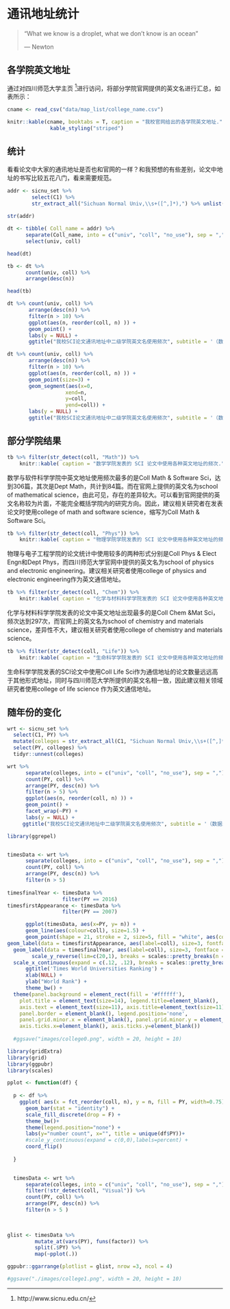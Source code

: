 # 通讯地址统计 {#college}

> "What we know is a droplet, what we don't know is an ocean"
>
> --- Newton

## 各学院英文地址

通过对四川师范大学主页 ^[http://www.sicnu.edu.cn/]进行访问，将部分学院官网提供的英文名进行汇总，如表所示：

```r
cname <- read_csv("data/map_list/college_name.csv")
```


```r
knitr::kable(cname, booktabs = T, caption = "我校官网给出的各学院英文地址.") %>%
              kable_styling("striped")
```




## 统计

看看论文中大家的通讯地址是否也和官网的一样？和我预想的有些差别，论文中地址的书写比较五花八门，看来需要规范。


```r
addr <- sicnu_set %>% 
        select(C1) %>% 
        str_extract_all("Sichuan Normal Univ,\\s+([^,]*),") %>% unlist()
  
str(addr)
```




```r
dt <- tibble( Coll_name = addr) %>%
      separate(Coll_name, into = c("univ", "coll", "no_use"), sep = ",") %>% 
      select(univ, coll)

head(dt)
```




```r
tb <- dt %>% 
      count(univ, coll) %>% 
      arrange(desc(n))

head(tb)
```





```r
dt %>% count(univ, coll) %>% 
       arrange(desc(n)) %>%  
       filter(n > 10) %>%
       ggplot(aes(n, reorder(coll, n) )) +
       geom_point() +
       labs(y = NULL) +
       ggtitle("我校SCI论文通讯地址中二级学院英文名使用频次", subtitle = '（数据来源 Web of Science）') 

```


```r
dt %>% count(univ, coll) %>% 
       arrange(desc(n)) %>%  
       filter(n > 10) %>%
       ggplot(aes(n, reorder(coll, n) )) +
       geom_point(size=3) +  
       geom_segment(aes(x=0, 
                   xend=n,
                   y=coll, 
                   yend=coll)) + 
       labs(y = NULL) +
       ggtitle("我校SCI论文通讯地址中二级学院英文名使用频次", subtitle = '（数据来源 Web of Science）') 

```




## 部分学院结果

```r
tb %>% filter(str_detect(coll, "Math")) %>%
    knitr::kable( caption = "数学学院发表的 SCI 论文中使用各种英文地址的频次.")
```

数学与软件科学学院中英文地址使用频次最多的是Coll Math
& Software Sci，达到306篇，其次是Dept
Math，共计到84篇。而在官网上提供的英文名为school of mathematical
science，由此可见，存在的差异较大。可以看到官网提供的英文名称较为片面，不能完全概括学院内的研究方向。因此，建议相关研究者在发表论文时使用college
of math and software science，缩写为Coll Math & Software Sci。



```r
tb %>% filter(str_detect(coll, "Phys")) %>%
    knitr::kable( caption = "物理学院学院发表的 SCI 论文中使用各种英文地址的频次.")
```

物理与电子工程学院的论文统计中使用较多的两种形式分别是Coll Phys \& Elect Engn和Dept Phys，而四川师范大学官网中提供的英文名为school of physics and electronic engineering。建议相关研究者使用college of physics and electronic engineering作为英文通信地址。


```r
tb %>% filter(str_detect(coll, "Chem")) %>%
    knitr::kable( caption = "化学与材料科学学院发表的 SCI 论文中使用各种英文地址的频次.")
```

化学与材料科学学院发表的论文中英文地址出现最多的是Coll Chem \&Mat Sci，频次达到297次，而官网上的英文名为school of chemistry and materials science，差异性不大，建议相关研究者使用college of chemistry and materials science。




```r
tb %>% filter(str_detect(coll, "Life")) %>%
    knitr::kable( caption = "生命科学学院发表的 SCI 论文中使用各种英文地址的频次.")
```

生命科学学院发表的SCI论文中使用Coll Life Sci作为通信地址的论文数量远远高于其他形式地址，同时与四川师范大学所提供的英文名相一致，因此建议相关领域研究者使用college of life science 作为英文通信地址。



## 随年份的变化


```r
wrt <- sicnu_set %>%
  select(C1, PY) %>% 
  mutate(colleges = str_extract_all(C1, "Sichuan Normal Univ,\\s+([^,]*),") ) %>% 
  select(PY, colleges) %>% 
  tidyr::unnest(colleges) 
```



```r
wrt %>%
      separate(colleges, into = c("univ", "coll", "no_use"), sep = ",") %>% 
      count(PY, coll) %>% 
      arrange(PY, desc(n)) %>%  
      filter(n > 5) %>%
      ggplot(aes(n, reorder(coll, n) )) +
      geom_point() +
      facet_wrap(~PY) +
      labs(y = NULL) +
     ggtitle("我校SCI论文通讯地址中二级学院英文名使用频次", subtitle = '（数据来源 Web of Science）') 


```


```r
library(ggrepel)


timesData <- wrt %>%
      separate(colleges, into = c("univ", "coll", "no_use"), sep = ",") %>% 
      count(PY, coll) %>% 
      arrange(PY, desc(n)) %>%  
      filter(n > 5)
  
timesfinalYear <- timesData %>% 
                  filter(PY == 2016)
timesfirstAppearance <- timesData %>% 
                  filter(PY == 2007)

      ggplot(timesData, aes(x=PY, y= n)) + 
      geom_line(aes(colour=coll), size=1.5) + 
      geom_point(shape = 21, stroke = 2, size=5, fill = "white", aes(colour=coll)) + 
geom_label(data = timesfirstAppearance, aes(label=coll), size=3, fontface = "bold", color='#2f2f2f',hjust=1) +
  geom_label(data = timesfinalYear, aes(label=coll), size=3, fontface = "bold", color='#2f2f2f', hjust=0) +
        scale_y_reverse(lim=c(20,1), breaks = scales::pretty_breaks(n = 20)) +
  scale_x_continuous(expand = c(.12, .12), breaks = scales::pretty_breaks(n = 5)) +
      ggtitle('Times World Universities Ranking') +
      xlab(NULL) +
      ylab("World Rank") +
      theme_bw() +
  theme(panel.background = element_rect(fill = '#ffffff'),
    plot.title = element_text(size=14), legend.title=element_blank(),
    axis.text = element_text(size=11), axis.title=element_text(size=11), 
    panel.border = element_blank(), legend.position='none', 
    panel.grid.minor.x = element_blank(), panel.grid.minor.y = element_blank(),
    axis.ticks.x=element_blank(), axis.ticks.y=element_blank())
  
  #ggsave("images/college0.png", width = 20, height = 10)
```







```r
library(gridExtra)
library(grid)
library(ggpubr)
library(scales) 

pplot <- function(df) {
  
  p <- df %>% 
    ggplot( aes(x = fct_reorder(coll, n), y = n, fill = PY, width=0.75)) +
      geom_bar(stat = "identity") +
      scale_fill_discrete(drop = F) + 
      theme_bw()+
      theme(legend.position="none") +
      labs(y="number count", x="", title = unique(df$PY))+
      #scale_y_continuous(expand = c(0,0),labels=percent) +
      coord_flip()
  
  }
    

  timesData <- wrt %>%
      separate(colleges, into = c("univ", "coll", "no_use"), sep = ",") %>% 
      filter(!str_detect(coll, "Visual")) %>% 
      count(PY, coll) %>% 
      arrange(PY, desc(n)) %>%  
      filter(n > 5 )

  
     
glist <- timesData %>% 
         mutate_at(vars(PY), funs(factor)) %>%             
         split(.$PY) %>% 
         map(~pplot(.))  

ggpubr::ggarrange(plotlist = glist, nrow =3, ncol = 4) 

#ggsave("./images/college1.png", width = 20, height = 10)

```



